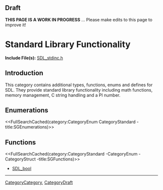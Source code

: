 <!-- # page was renamed from CategoryAdditionalOther -->

== Draft ==

'''THIS PAGE IS A WORK IN PROGRESS''' ... Please make edits to this page to improve it!


= Standard Library Functionality =

'''Include File(s):'''  [https://github.com/libsdl-org/SDL/blob/SDL2/include/SDL_stdinc.h SDL_stdinc.h]


== Introduction ==
This category contains additional types, functions, enums and defines for SDL. They provide standard library functionality including math functions, memory management, C string handling and a PI number.

== Enumerations ==
<<FullSearchCached(category:CategoryEnum CategoryStandard -title:SGEnumerations)>>

<!-- #== Structures == -->
<!-- #<<FullSearchCached(category:CategoryStruct CategoryStandard -title:SGStructures)>> -->

== Functions ==
<<FullSearchCached(category:CategoryStandard -CategoryEnum -CategoryStruct -title:SGFunctions)>>

<!-- BEGIN CATEGORY LIST -->
* [[SDL_bool]]
<!-- END CATEGORY LIST -->

----
[[CategoryCategory]], [[CategoryDraft]]
